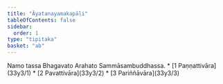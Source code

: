 ```yaml
---
title: "Āyatanayamakapāḷi"
tableOfContents: false
sidebar:
  order: 1
type: "tipitaka"
basket: "ab"
---
```


<Paragraph number="1" type="center">
Namo tassa Bhagavato Arahato Sammāsambuddhassa.

</Paragraph>

<TableOfContents>
* [1 Paṇṇattivāra](33y3/1)
* [2 Pavattivāra](33y3/2)
* [3 Pariññāvāra](33y3/3)
</TableOfContents>
